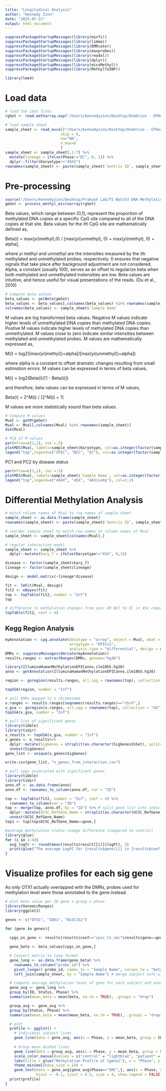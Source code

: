 ```yaml
---
title: "Longitudinal Analysis"
author: "Kennedy Zinn"
date: "2025-07-21"
output: html_document
---
```



```r
suppressPackageStartupMessages(library(minfi))
suppressPackageStartupMessages(library(limma))
suppressPackageStartupMessages(library(DMRcate))
suppressPackageStartupMessages(library(maxprobes))
suppressPackageStartupMessages(library(readxl))
suppressPackageStartupMessages(library(dplyr))
suppressPackageStartupMessages(library(missMethyl))
suppressPackageStartupMessages(library(MethylToSNP))
```

```r
library(lme4)
```

# Load data
```r
# load the idat files
rgSet <- read.metharray.exp("/Users/kennedyzinn/Desktop/OneDrive - UTHealth Houston/GRA/TS/dna methyl/SPMTS2_Array data/", force = T)
```

```r
# load sample sheet
sample_sheet <- read_excel("/Users/kennedyzinn/Desktop/OneDrive - UTHealth Houston/GRA/TS/dna methyl/Batch3_Sample Sheet_modified.xlsx",
                         skip = 9,
                         na="NA",
                         n_max=8
                         )
sample_sheet <- sample_sheet[,1:7] %>% 
  mutate(lineage = ifelse(Phase!="EC", 0, 1)) %>% 
  dplyr::filter(Karyotype!="46XX")
rownames(sample_sheet) <- paste(sample_sheet$`Sentrix ID`, sample_sheet$`Sentrix Position`, sep = "_")
```

# Pre-processing

```r
source("/Users/kennedyzinn/Desktop/Prakash Lab/TS Batch3 DNA Methylation Analysis/process_methyl_microarray.R")
gmSet <- process_methyl_microarray(rgSet)
```

Beta values, which range between [0,1], represent the proportion of methylated DNA copies at a specific CpG site compared to all of the DNA copies at that site. Beta values for the ith CpG site are mathematically defined as,

Beta(i) = max(yi(methyl),0) / [max(yi(unmethyl), 0) + max(yi(methyl), 0) + alpha],

where yi methyl and unmethyl are the intensities measured by the ith methylated and unmethylated probes, respectively. 0 ensures that negative signals that take place after background adjustment are not considered. Alpha, a constant (usually 100), serves as an offset to regularize beta when both methylated and unmethylated instensities are low. Beta values are intuitive, and hence useful for visual presentations of the reads. (Du et al., 2010)

```r
# Compute beta values
beta_values <- getBeta(gmSet) 
beta_values <- beta_values[,colnames(beta_values) %in% rownames(sample_sheet)]
colnames(beta_values) <- sample_sheet$`Sample Name`
```

M values are log transformed beta values. Negative M values indicate higher levels of unmethylated DNA copies than methylated DNA copies. Postive M values indicate higher levels of methylated DNA copies than unmethylated. M values close to zero indicate similar intensities between methylated and unmethylated probes. M values are mathematically expressed as,

M(i) = log2([max(yi(methyl))+alpha]/[max(yi(unmethyl))+alpha])

where alpha is a constant to offset dramatic changes resulting from small estimation errors. M values can be expressed in terms of beta values,

M(i) = log2(Beta(i)/[1 - Beta(i)])

and therefore, beta values can be expressed in terms of M values,

Beta(i) = 2\^M(i) / [2\^M(i) + 1]

M values are more statistically sound than beta values.

```r
# Compute M values
Mval <- getM(gmSet)
Mval <- Mval[,colnames(Mval) %in% rownames(sample_sheet)]
dim(Mval)
```


```r
# PCA of M values
par(mfrow=c(1,1), cex =.5)
plotMDS(Mval, labels=sample_sheet$Karyotype, col=as.integer(factor(sample_sheet$Phase)))
legend("top",legend=c("IPSC", "NCC", "EC"), col=as.integer(factor(sample_sheet$Phase)))
```

PC1 and PC2 by disease status

```r
par(mfrow=c(1,1), cex =.5)
plotMDS(Mval, labels=sample_sheet$`Sample Name`, col=as.integer(factor(sample_sheet$Karyotype)))
legend("top",legend=c("46XX", "45X", "46XisoXq"), col=1:2)
```

# Differential Methylation Analysis

```r
# match column names of Mval to row names of sample sheet
sample_sheet <- as.data.frame(sample_sheet)
rownames(sample_sheet) <- paste(sample_sheet$`Sentrix ID`, sample_sheet$`Sentrix Position`, sep = "_")

# reorder sample sheet to match row names to column names of Mval
sample_sheet <- sample_sheet[colnames(Mval),]

# regular interaction model
sample_sheet <- sample_sheet %>% 
  dplyr::mutate(kary_f = ifelse(Karyotype!="45X", 0,1))

disease <- factor(sample_sheet$kary_f)
lineage <- factor(sample_sheet$lineage)
```

```r
design <- model.matrix(~lineage*disease)

fit <- lmFit(Mval, design)
fit2 <- eBayes(fit)
top <- topTable(fit2, number = "Inf")
top
```
```r
# difference in methylation changes from ipsc OR NCC to EC in 45x compared to 46XisoXq
topTable(fit2, coef = 4)
```

## Kegg Region Analysis
```r
myAnnotation <- cpg.annotate(datatype = "array", object = Mval, what = "M",
                             arraytype = "EPICv1",
                             analysis.type = "differential", design = design, contrasts = F, coef = 4)
DMRs <- suppressMessages(dmrcate(myAnnotation))
results.ranges <- extractRanges(DMRs, genome="hg38")
```

```r
library(IlluminaHumanMethylationEPICanno.ilm10b5.hg38)
anno <- getAnnotation(IlluminaHumanMethylationEPICanno.ilm10b5.hg38)

region <- goregion(results.ranges, all.cpg = rownames(top), collection = "KEGG", array.type="EPIC", anno=anno, sig.genes=T)
```
```r
topGSA(region, number = "Inf")
```

```r
# pull DMRs mapped to x chromosome
x.ranges <- results.ranges[seqnames(results.ranges)=="chrX",]
x_gsa <- goregion(x.ranges, all.cpg = rownames(top), collection = "GO", array.type="EPIC", anno=anno, sig.genes=T)
topGSA(x_gsa, number = "Inf")
```
```r
# pull list of significant genes
library(tibble)
library(tidyr)
x_results <- topGSA(x_gsa, number = "Inf")
x_genes <- x_results%>% 
  dplyr::mutate(SigGenes = strsplit(as.character(SigGenesInSet), split=",")) %>% 
  unnest(SigGenes)
gene_list <- unique(x_genes$SigGenes)
```

```r
write.csv(gene_list, "x_genes_from_interaction.csv")
```


```r
# pull cpgs associated with significant genes
library(tibble)
library(tidyr)
anno.df <- as.data.frame(anno)
anno.df <- rownames_to_column(anno.df, var = "ID")

top <- topTable(fit2, number = "Inf", coef = 4) %>%
  rownames_to_column(var = "ID")
top <- merge(top, anno.df, by = "ID") %>% # split gene list into individual genes
  dplyr::mutate(UCSC_RefGene_Name = strsplit(as.character(UCSC_RefGene_Name), split = "[,;]")) %>%
  unnest(UCSC_RefGene_Name)
top1 <- top[top$UCSC_RefGene_Name==gene,]
```

```r
#average methylation status change difference (compared to control)
library(glue)
for (i in 1:4){
  avg_logfc <- round(mean(results$result[[i]]$logFC), 3)
  print(glue("The average LogFC for {results$gene[i]} in {results$coef[i]} is {avg_logfc}"))
}
```
# Visualize profiles for each sig gene

As only OTX1 actually overlapped with the DMRs, probes used for methylation level were those annotated to the gene instead.
```r
# plot beta value per ID gene x group x phase
library(GenomicRanges)
library(ggplot2)

genes <- c("OTX1", "SDK1", "BLOC1S2")

for (gene in genes){
  
  cpgs_on_gene <- results[results$coef=="ipsc_to_smc"&results$gene==gene,]$result[[1]]$ID

  gene_beta <- beta_values[cpgs_on_gene,]

  # Convert matrix to long format
  gene_long <- as.data.frame(gene_beta) %>%
    rownames_to_column("probe_id") %>%
    pivot_longer(-probe_id, names_to = "Sample Name", values_to = "beta") %>%
    left_join(sample_sheet, by = "Sample Name") # merge subject info with beta values

  # Compute average methylation level of gene for each subject and average for each group
  gene_avg <- gene_long %>%
  group_by(ID, Status, Phase) %>%
  summarise(mean_beta = mean(beta, na.rm = TRUE), .groups = "drop")

  group_avg <- gene_avg %>%
  group_by(Status, Phase) %>%
  summarise(mean_beta = mean(mean_beta, na.rm = TRUE), .groups = "drop")

  # plot
  profile <- ggplot() +
    # Individual subject lines
    geom_line(data = gene_avg, aes(x = Phase, y = mean_beta, group = ID, color = Status), linewidth = 1) +
    
    # Group mean dashed lines
    geom_line(data = group_avg, aes(x = Phase, y = mean_beta, group = Status, color = Status), linetype = "dashed", linewidth = 2) +
    scale_color_manual(values = c("control" = "lightblue", "patient" = "red")) +
    labs(title = glue("Methylation Profile of {gene}"), x = "Phase", y = "Methylation Level (β-values)", color = "Phase") +
    theme_minimal(base_size = 14) +
    geom_text(data = gene_avg[gene_avg$Phase=="SMC",], aes(x = Phase, y = mean_beta, label = ID, color = "black"),
              hjust = -0.1, vjust = 0.5, size = 4, show.legend = FALSE)
  print(profile)
}
```


